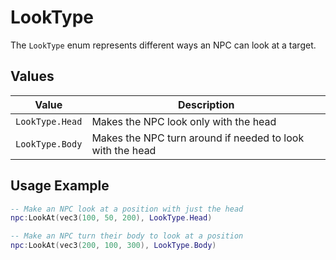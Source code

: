 # LookType

The `LookType` enum represents different ways an NPC can look at a target.

## Values

| Value | Description |
|-------|-------------|
| `LookType.Head` | Makes the NPC look only with the head |
| `LookType.Body` | Makes the NPC turn around if needed to look with the head |

## Usage Example

```lua
-- Make an NPC look at a position with just the head
npc:LookAt(vec3(100, 50, 200), LookType.Head)

-- Make an NPC turn their body to look at a position
npc:LookAt(vec3(200, 100, 300), LookType.Body)
```
